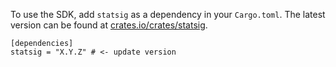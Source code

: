 To use the SDK, add `statsig` as a dependency in your `Cargo.toml`. The latest version can be found at [crates.io/crates/statsig](https://crates.io/crates/statsig).

```shell
[dependencies]
statsig = "X.Y.Z" # <- update version
```
